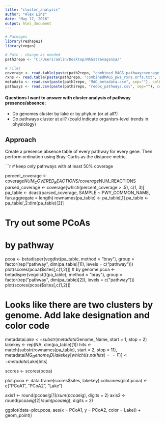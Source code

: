 ```yaml
---
title: "cluster_analysis"
author: "Alex Linz"
date: "May 17, 2016"
output: html_document
---
```


```r
# Packages
library(reshape2)
library(vegan)

# Path - change as needed
path2repo <- "C:/Users/amlin/Desktop/MAGstravaganza/"

# Files
coverage <- read.table(paste(path2repo, "combined_MAGS_pathwaycoverage.txt", sep=""), sep = "\t", header = T, colClasses = c(rep("character", 3), rep("numeric", 3)))
rxns <- read.table(paste(path2repo, "combinedMAGS_pws_rxns.orfs.txt", sep=""), sep = "\t", header = T, colClasses = c("character"))
metadata <- read.csv(paste(path2repo, "MAG_metadata.csv", sep=""), colClasses = c("character", "numeric", "numeric", "character"))
pathways <- read.csv(paste(path2repo, "redox_pathways.csv", sep=""), colClasses = c("character"))

```

#### Questions I want to answer with cluster analysis of pathway presence/absence:
* Do genomes cluster by lake or by phylum (or at all?)
* Do pathways cluster at all? (could indicate organism-level trends in physiology)

## Approach

Create a presence absence table of every pathway for every gene. Then perform ordination using Bray-Curtis as the distance metric.

```r
# keep only pathways with at least 50% coverage

percent_coverage <- coverage$NUM_COVERED_REACTIONS / coverage$NUM_REACTIONS
parsed_coverage <- coverage[which(percent_coverage > .5), c(1, 3)]
pa_table <- dcast(parsed_coverage, SAMPLE ~ PWY_COMMON_NAME, fun.aggregate = length)
rownames(pa_table) <- pa_table[,1]
pa_table <- pa_table[,2:dim(pa_table)[2]]

# Try out some PCoAs

# by pathway
pcoa <- betadisper(vegdist(pa_table, method = "bray"), group = factor(rep("pathway", dim(pa_table)[1]), levels = c("pathway")))
plot(scores(pcoa)$sites[,c(1,2)])
# by genome
pcoa <- betadisper(vegdist(t(pa_table), method = "bray"), group = factor(rep("pathway", dim(pa_table)[2]), levels = c("pathway")))
plot(scores(pcoa)$sites[,c(1,2)])

# Looks like there are two clusters by genome. Add lake designation and color code
metadata$Lake <- substr(metadata$Genome_Name, start = 1, stop = 2)
lakekey <- rep(NA, dim(pa_table)[1])
hits <- match(substr(rownames(pa_table), start = 2, stop = 11), metadata$IMG_Genome_ID)
lakekey[which(is.na(hits) == F)] <- metadata$Lake[hits]

scores <- scores(pcoa)

plot.pcoa <- data.frame(scores$sites, lakekey)
colnames(plot.pcoa) <- c("PCoA1", "PCoA2", "Lake")

axis1 <- round(pcoa$eig[1]/sum(pcoa$eig), digits = 2)
axis2 <- round(pcoa$eig[2]/sum(pcoa$eig), digits = 2)


ggplot(data=plot.pcoa, aes(x = PCoA1, y = PCoA2, color = Lake)) + geom_point() 
